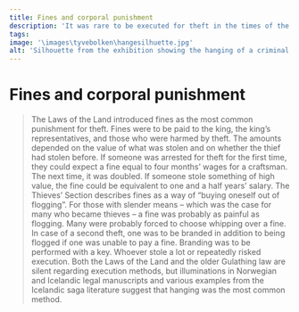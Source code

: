 ```yaml
---
title: Fines and corporal punishment
description: 'It was rare to be executed for theft in the times of the Laws of the Land.'
tags:
image: '\images\tyvebolken\hangesilhuette.jpg'
alt: 'Silhouette from the exhibition showing the hanging of a criminal.'
---
```



# Fines and corporal punishment

<Spacer height={10} />

<Blockquote
    quote='“And if they do not pay for its redemption, they are to be flogged, and a key is to be branded on their cheek.”'
    footer='Thieves’ Section, chapter 1'
/>

<Spacer height={20} />

The Laws of the Land introduced fines as the most common punishment for theft. Fines were to be paid to the king, the king’s representatives, and those who were harmed by theft. The amounts depended on the value of what was stolen and on whether the thief had stolen before. If someone was arrested for theft for the first time, they could expect a fine equal to four months’ wages for a craftsman. The next time, it was doubled. If someone stole something of high value, the fine could be equivalent to one and a half years’ salary. The Thieves’ Section describes fines as a way of “buying oneself out of flogging”. For those with slender means – which was the case for many who became thieves – a fine was probably as painful as flogging. Many were probably forced to choose whipping over a fine. In case of a second theft, one was to be branded in addition to being flogged if one was unable to pay a fine. Branding was to be performed with a key. Whoever stole a lot or repeatedly risked execution. Both the Laws of the Land and the older Gulathing law are silent regarding execution methods, but illuminations in Norwegian and Icelandic legal manuscripts and various examples from the Icelandic saga literature suggest that hanging was the most common method.

<Figure
    image="/images/tyvebolken/Bf_BRM0_47891_FK_02.jpg"
    title="An iron key"
    alt="An iron key"
    href="https://digitaltmuseum.no/0210112472912/brm0-47891-for-konservering-2"
>
</Figure>
